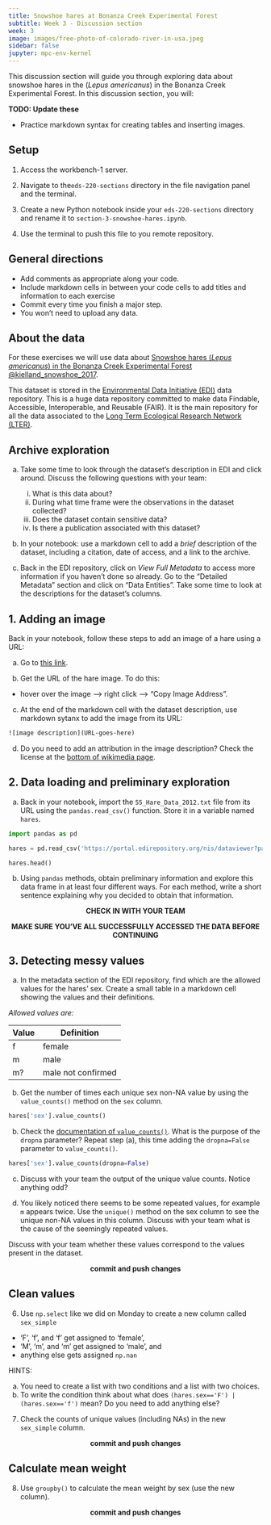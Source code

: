 ```yaml
---
title: Snowshoe hares at Bonanza Creek Experimental Forest
subtitle: Week 3 - Discussion section
week: 3
image: images/free-photo-of-colorado-river-in-usa.jpeg
sidebar: false
jupyter: mpc-env-kernel
---
```


This discussion section will guide you through exploring data about snowshoe hares in the (*Lepus americanus*) in the Bonanza Creek Experimental Forest. In this discussion section, you will:

**TODO: Update these**

- Practice markdown syntax for creating tables and inserting images.

## Setup

:::{.callout-tip appearance="minimal"}
1. Access the workbench-1 server.

2. Navigate to the`eds-220-sections` directory in the file navigation panel and the terminal.

3. Create a new Python notebook inside your `eds-220-sections` directory and rename it to `section-3-snowshoe-hares.ipynb`. 

4. Use the terminal to push this file to you remote repository. 
:::

## General directions
:::{.callout-tip appearance="minimal"}
- Add comments as appropriate along your code.
- Include markdown cells in between your code cells to add titles and information to each exercise
- Commit every time you finish a major step.
- You won't need to upload any data.
:::

## About the data
For these exercises we will use data about [Snowshoe hares (*Lepus americanus*) in the Bonanza Creek Experimental Forest @kielland_snowshoe_2017](https://portal.edirepository.org/nis/mapbrowse?packageid=knb-lter-bnz.55.22). 

This dataset is stored in the [Environmental Data Initiative (EDI)](https://edirepository.org) data repository. This is a huge data repository committed to make data Findable, Accessible, Interoperable, and Reusable (FAIR). 
It is the main repository for all the data associated to the [Long Term Ecological Research Network (LTER)](https://lternet.edu).


## Archive exploration
a. Take some time to look through the dataset's description in EDI and click around. Discuss the following questions with your team:

    i. What is this data about?
    ii. During what time frame were the observations in the dataset collected?
    iii. Does the dataset contain sensitive data?
    iv. Is there a publication associated with this dataset?

b. In your notebook: use a markdown cell to add a *brief* description of the dataset, including a citation, date of access, and a link to the archive. 

c. Back in the EDI repository, click on *View Full Metadata* to access more information if you haven't done so already. Go to the "Detailed Metadata" section and click on "Data Entities". Take some time to look at the descriptions for the dataset's columns.  

## 1. Adding an image
Back in your notebook, follow these steps to add an image of a hare using a URL:

a. Go to [this link](https://commons.wikimedia.org/wiki/File:SNOWSHOE_HARE_%28Lepus_americanus%29_%285-28-2015%29_quoddy_head,_washington_co,_maine_-01_%2818988734889%29.jpg).

b. Get the URL of the hare image. To do this:

- hover over the image –> right click –> “Copy Image Address".

c. At the end of the markdown cell with the dataset description, use markdown sytanx to add the image from its URL:
```default
![image description](URL-goes-here)
```

d. Do you need to add an attribution in the image description? Check the license at the [bottom of wikimedia page](https://commons.wikimedia.org/wiki/File:SNOWSHOE_HARE_%28Lepus_americanus%29_%285-28-2015%29_quoddy_head,_washington_co,_maine_-01_%2818988734889%29.jpg).


## 2. Data loading and preliminary exploration

a. Back in your notebook, import the `55_Hare_Data_2012.txt` file from its URL using the `pandas.read_csv()` function. Store it in a variable named `hares`. 

```python
import pandas as pd

hares = pd.read_csv('https://portal.edirepository.org/nis/dataviewer?packageid=knb-lter-bnz.55.22&entityid=f01f5d71be949b8c700b6ecd1c42c701')

hares.head()
```

b. Using `pandas` methods, obtain preliminary information and explore this data frame in at least four different ways. For each method, write a short sentence explaining why you decided to obtain that information.

<p style="text-align: center;">
**CHECK IN WITH YOUR TEAM** 
</p>
<p style="text-align: center;">
**MAKE SURE YOU'VE ALL SUCCESSFULLY ACCESSED THE DATA BEFORE CONTINUING**
</p>

## 3. Detecting messy values

a. In the metadata section of the EDI repository, find which are the allowed values for the hares' sex. Create a small table in a markdown cell showing the values and their definitions.

*Allowed values are:*

| Value | Definition |
| ------| ---------- |
| f | female |
| m | male |
| m?| male not confirmed |


b. Get the number of times each unique sex non-NA value by using the `value_counts()` method on the `sex` column. 

```python
hares['sex'].value_counts()
```

b. Check the [documentation of `value_counts()`](https://pandas.pydata.org/docs/reference/api/pandas.Series.value_counts.html). What is the purpose of the `dropna` parameter? Repeat step (a), this time adding the `dropna=False` parameter to `value_counts()`.

```python
hares['sex'].value_counts(dropna=False)
```

c. Discuss with your team the output of the unique value counts. Notice anything odd?

d. You likely noticed there seems to be some repeated values, for example `m` appears twice. 
Use the `unique()` method on the sex column to see the unique non-NA values in this column. 
Discuss with your team what is the cause of the seemingly repeated values.

Discuss with your team whether these values correspond to the values present in the dataset. 

<p style="text-align: center;">
**commit and push changes**
</p>

## Clean values

6. Use `np.select` like we did on Monday to create a new column called `sex_simple` 

- 'F', 'f', and 'f ' get assigned to 'female', 
- 'M', 'm', and 'm ' get assigned to 'male', and 
- anything else gets assigned `np.nan`

HINTS: 

a. You need to create a list with two conditions and a list with two choices. 
b. To write the condition think about what does `(hares.sex=='F') | (hares.sex=='f')` mean? Do you need to add anything else?

7. Check the counts of unique values (including NAs) in the new `sex_simple` column.

<p style="text-align: center;">
**commit and push changes**
</p>

## Calculate mean weight

8. Use `groupby()` to calculate the mean weight by sex (use the new column). 

<p style="text-align: center;">
**commit and push changes**
</p>
